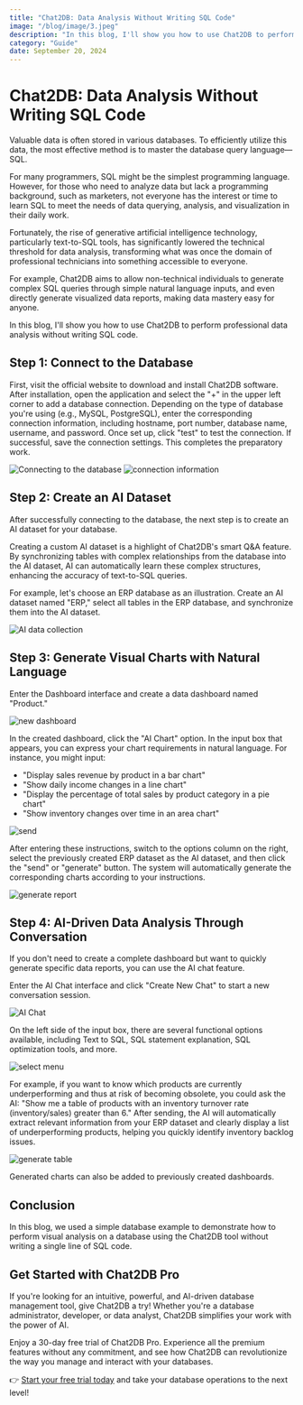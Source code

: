 ```yaml
---
title: "Chat2DB: Data Analysis Without Writing SQL Code"
image: "/blog/image/3.jpeg"
description: "In this blog, I'll show you how to use Chat2DB to perform professional data analysis without writing SQL code."
category: "Guide"
date: September 20, 2024
---
```


# Chat2DB: Data Analysis Without Writing SQL Code


<Authors date="September 20, 2024">
  <Author name="Jing" link="https://chat2db.ai" />
</Authors>

Valuable data is often stored in various databases. To efficiently utilize this data, the most effective method is to master the database query language—SQL.

For many programmers, SQL might be the simplest programming language. However, for those who need to analyze data but lack a programming background, such as marketers, not everyone has the interest or time to learn SQL to meet the needs of data querying, analysis, and visualization in their daily work.

Fortunately, the rise of generative artificial intelligence technology, particularly text-to-SQL tools, has significantly lowered the technical threshold for data analysis, transforming what was once the domain of professional technicians into something accessible to everyone. 

For example, Chat2DB aims to allow non-technical individuals to generate complex SQL queries through simple natural language inputs, and even directly generate visualized data reports, making data mastery easy for anyone.

In this blog, I'll show you how to use Chat2DB to perform professional data analysis without writing SQL code.

## Step 1: Connect to the Database

First, visit the official website to download and install Chat2DB software. After installation, open the application and select the "+" in the upper left corner to add a database connection. Depending on the type of database you're using (e.g., MySQL, PostgreSQL), enter the corresponding connection information, including hostname, port number, database name, username, and password. Once set up, click "test" to test the connection. If successful, save the connection settings. This completes the preparatory work.

![Connecting to the database](/image/blog/data_analysis/1-cn.png)
![connection information](/image/blog/data_analysis/2-cn.png)

## Step 2: Create an AI Dataset

After successfully connecting to the database, the next step is to create an AI dataset for your database.

Creating a custom AI dataset is a highlight of Chat2DB's smart Q&A feature. By synchronizing tables with complex relationships from the database into the AI dataset, AI can automatically learn these complex structures, enhancing the accuracy of text-to-SQL queries.

For example, let's choose an ERP database as an illustration. Create an AI dataset named "ERP," select all tables in the ERP database, and synchronize them into the AI dataset.

![AI data collection](/image/blog/data_analysis/3-cn.png)

## Step 3: Generate Visual Charts with Natural Language

Enter the Dashboard interface and create a data dashboard named "Product."

![new dashboard](/image/blog/data_analysis/4-cn.png)

In the created dashboard, click the "AI Chart" option. In the input box that appears, you can express your chart requirements in natural language. For instance, you might input:

- "Display sales revenue by product in a bar chart"
- "Show daily income changes in a line chart"
- "Display the percentage of total sales by product category in a pie chart"
- "Show inventory changes over time in an area chart"

![send](/image/blog/data_analysis/5-en.png)

After entering these instructions, switch to the options column on the right, select the previously created ERP dataset as the AI dataset, and then click the "send" or "generate" button. The system will automatically generate the corresponding charts according to your instructions.

![generate report](/image/blog/data_analysis/6-en.png)

## Step 4: AI-Driven Data Analysis Through Conversation

If you don't need to create a complete dashboard but want to quickly generate specific data reports, you can use the AI chat feature.

Enter the AI Chat interface and click "Create New Chat" to start a new conversation session.

![AI Chat](/image/blog/data_analysis/8-cn.png)

On the left side of the input box, there are several functional options available, including Text to SQL, SQL statement explanation, SQL optimization tools, and more.

![select menu](/image/blog/data_analysis/9-cn.png)

For example, if you want to know which products are currently underperforming and thus at risk of becoming obsolete, you could ask the AI: "Show me a table of products with an inventory turnover rate (inventory/sales) greater than 6." After sending, the AI will automatically extract relevant information from your ERP dataset and clearly display a list of underperforming products, helping you quickly identify inventory backlog issues.

![generate table](/image/blog/data_analysis/9-en.png)

Generated charts can also be added to previously created dashboards.

## Conclusion

In this blog, we used a simple database example to demonstrate how to perform visual analysis on a database using the Chat2DB tool without writing a single line of SQL code.

## Get Started with Chat2DB Pro

If you're looking for an intuitive, powerful, and AI-driven database management tool, give Chat2DB a try! Whether you're a database administrator, developer, or data analyst, Chat2DB simplifies your work with the power of AI.

Enjoy a 30-day free trial of Chat2DB Pro. Experience all the premium features without any commitment, and see how Chat2DB can revolutionize the way you manage and interact with your databases.

👉 [Start your free trial today](https://chat2db.ai/pricing) and take your database operations to the next level!
